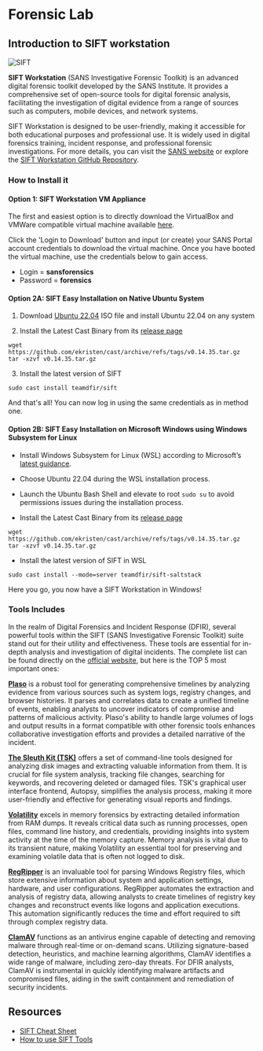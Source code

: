 # Forensic Lab

## Introduction to SIFT workstation

![SIFT](https://cyber-lead-assets.s3.amazonaws.com/M03-Incident_Management/D02-Incident_Response_and_Forensics_Analysis/01-lectures/SIFT.png)

**SIFT Workstation** (SANS Investigative Forensic Toolkit) is an advanced digital forensic toolkit developed by the SANS Institute. It provides a comprehensive set of open-source tools for digital forensic analysis, facilitating the investigation of digital evidence from a range of sources such as computers, mobile devices, and network systems.

SIFT Workstation is designed to be user-friendly, making it accessible for both educational purposes and professional use. It is widely used in digital forensics training, incident response, and professional forensic investigations. For more details, you can visit the [SANS website](https://digital-forensics.sans.org/community/download) or explore the [SIFT Workstation GitHub Repository](https://github.com/sans-dfir/sift).

### How to Install it

#### Option 1: SIFT Workstation VM Appliance

The first and easiest option is to directly download the VirtualBox and VMWare compatible virtual machine available [here](https://www.sans.org/tools/sift-workstation/).

Click the 'Login to Download' button and input (or create) your SANS Portal account credentials to download the virtual machine. Once you have booted the virtual machine, use the credentials below to gain access.

- Login = **sansforensics**
- Password = **forensics**

#### Option 2A: SIFT Easy Installation on Native Ubuntu System

1. Download [Ubuntu 22.04](http://www.ubuntu.com/download/desktop) ISO file and install Ubuntu 22.04 on any system

2. Install the Latest Cast Binary from its [release page](https://github.com/ekristen/cast/releases/latest)

```
wget https://github.com/ekristen/cast/archive/refs/tags/v0.14.35.tar.gz
tar -xzvf v0.14.35.tar.gz
```

3. Install the latest version of SIFT

```
sudo cast install teamdfir/sift
```

And that's all! You can now log in using the same credentials as in method one.

#### Option 2B: SIFT Easy Installation on Microsoft Windows using Windows Subsystem for Linux

- Install Windows Subsystem for Linux (WSL) according to Microsoft’s [latest guidance](https://docs.microsoft.com/en-us/windows/wsl/install-win10).

- Choose Ubuntu 22.04 during the WSL installation process.

- Launch the Ubuntu Bash Shell and elevate to root `sudo su` to avoid permissions issues during the installation process.

- Install the Latest Cast Binary from its [release page](https://github.com/ekristen/cast/releases/latest)

```
wget https://github.com/ekristen/cast/archive/refs/tags/v0.14.35.tar.gz
tar -xzvf v0.14.35.tar.gz
```

- Install the latest version of SIFT in WSL

```
sudo cast install --mode=server teamdfir/sift-saltstack
```

Here you go, you now have a SIFT Workstation in Windows!

### Tools Includes

In the realm of Digital Forensics and Incident Response (DFIR), several powerful tools within the SIFT (SANS Investigative Forensic Toolkit) suite stand out for their utility and effectiveness. These tools are essential for in-depth analysis and investigation of digital incidents. The complete list can be found directly on the [official website](https://www.sans.org/tools/sift-workstation/), but here is the TOP 5 most important ones:

[**Plaso**](https://github.com/log2timeline/plaso) is a robust tool for generating comprehensive timelines by analyzing evidence from various sources such as system logs, registry changes, and browser histories. It parses and correlates data to create a unified timeline of events, enabling analysts to uncover indicators of compromise and patterns of malicious activity. Plaso's ability to handle large volumes of logs and output results in a format compatible with other forensic tools enhances collaborative investigation efforts and provides a detailed narrative of the incident.

[**The Sleuth Kit (TSK)**](https://www.sleuthkit.org/sleuthkit/) offers a set of command-line tools designed for analyzing disk images and extracting valuable information from them. It is crucial for file system analysis, tracking file changes, searching for keywords, and recovering deleted or damaged files. TSK's graphical user interface frontend, Autopsy, simplifies the analysis process, making it more user-friendly and effective for generating visual reports and findings.

[**Volatility**](https://github.com/volatilityfoundation/volatility) excels in memory forensics by extracting detailed information from RAM dumps. It reveals critical data such as running processes, open files, command line history, and credentials, providing insights into system activity at the time of the memory capture. Memory analysis is vital due to its transient nature, making Volatility an essential tool for preserving and examining volatile data that is often not logged to disk.

[**RegRipper**](https://github.com/keydet89/RegRipper3.0) is an invaluable tool for parsing Windows Registry files, which store extensive information about system and application settings, hardware, and user configurations. RegRipper automates the extraction and analysis of registry data, allowing analysts to create timelines of registry key changes and reconstruct events like logons and application executions. This automation significantly reduces the time and effort required to sift through complex registry data.

[**ClamAV**](https://www.clamav.net/) functions as an antivirus engine capable of detecting and removing malware through real-time or on-demand scans. Utilizing signature-based detection, heuristics, and machine learning algorithms, ClamAV identifies a wide range of malware, including zero-day threats. For DFIR analysts, ClamAV is instrumental in quickly identifying malware artifacts and compromised files, aiding in the swift containment and remediation of security incidents.

## Resources

- [SIFT Cheat Sheet](https://www.sans.org/posters/sift-cheat-sheet/)
- [How to use SIFT Tools](https://linuxhint.com/sans_investigative_forensics_toolkit/)
